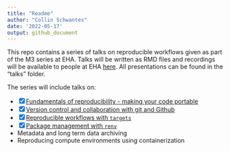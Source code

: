```yaml
---
title: "Readme"
author: "Collin Schwantes"
date: '2022-05-17'
output: github_document
---
```


This repo contains a series of talks on reproducible workflows given as
part of the M3 series at EHA. Talks will be written as RMD files and recordings will be available to people at EHA [here](https://airtable.com/appwlxIzmQx5njRtQ/tbledVCO9MRKkK9MW/viwd5Kt2QVw7lyAKb?blocks=hide). All presentations can be found in the "talks" folder.

The series will include talks on:

- [x] [Fundamentals of reproducibility - making your code portable](https://airtable.com/appwlxIzmQx5njRtQ/tbledVCO9MRKkK9MW/viwFlSmwQVLydq9Ri/recZnmKU3g9AQXik9?blocks=hide)
- [x] [Version control and collaboration with git and Github](https://airtable.com/appwlxIzmQx5njRtQ/tbledVCO9MRKkK9MW/viwFlSmwQVLydq9Ri/recRN0yUR4Tagp2nf?blocks=hide)
- [x] [Reproducible workflows with `targets`](https://airtable.com/appwlxIzmQx5njRtQ/tbledVCO9MRKkK9MW/viwFlSmwQVLydq9Ri/recLn3sCLesOsopqS?blocks=hide)
- [x] [Package management with `renv`](https://airtable.com/appwlxIzmQx5njRtQ/tbledVCO9MRKkK9MW/viwFlSmwQVLydq9Ri/receDurRk5Rg1jWBt?blocks=hide)
- Metadata and long term data archiving
- Reproducing compute environments using containerization


